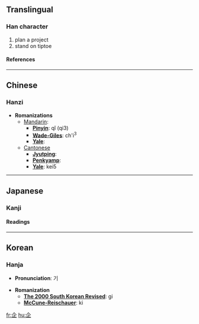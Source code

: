 ==Translingual==
===Han character===
{{Han char|rad=人|as=04|sn=6|four=8010<sub>1</sub>|canj=人卜中一 (OYLM)}}
# plan a project
# stand on tiptoe
====References====
{{Han ref|kx=0095.040|dkj=00422|dj=0201.060|hdz=10116.060|uh=4F01|ud=20225|bh=A5F8|bd=42488}}
----

==Chinese==
===Hanzi===


* '''Romanizations'''
** [[Mandarin]]:
*** '''[[Pinyin]]''': qǐ (qi3)
*** '''[[Wade-Giles]]''': ch'i<sup>3</sup>
*** '''[[Yale]]''': 
**[[Cantonese]]
***'''[[Jyutping]]''':
***'''[[Penkyamp]]''': 
***'''[[Yale]]''': kei5


----
==Japanese==
===Kanji===


{{ja-kanji|grade=|rs=人04}}
====Readings====
{{ja-readings|on=[[き]] (ki)|kun=[[くわだてる]] (kuwadateru), [[くわだて]] (kuwadate)}}


----
==Korean==
===Hanja===

* '''Pronunciation''': 기

* '''Romanization'''
** '''[[The 2000 South Korean Revised Romanization|The 2000 South Korean Revised]]''': gi
** '''[[McCune-Reischauer]]''': ki


[[fr:企]]
[[hu:企]]